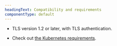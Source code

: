 ```yaml
---
headingText: Compatibility and requirements
componentType: default
---
```


* TLS version 1.2 or later, with TLS authentication.

* Check out [the Kubernetes requirements](/docs/monitor-service-running-kubernetes#requirements).
